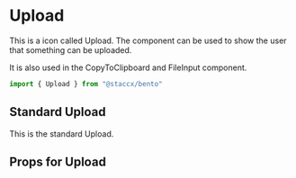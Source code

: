 
<Meta title="Components|Icons/Upload" component={Upload}/>


# Upload
This is a icon called Upload. The component can be used to show the user that something can be uploaded.  

It is also used in the CopyToClipboard and FileInput component.  


```javascript
import { Upload } from "@staccx/bento"
```

## Standard Upload
This is the standard Upload.

<Preview>
  <Story name="Standard">
   <Upload/>
  </Story>
</Preview>


## Props for Upload
<Props of={Upload} />
